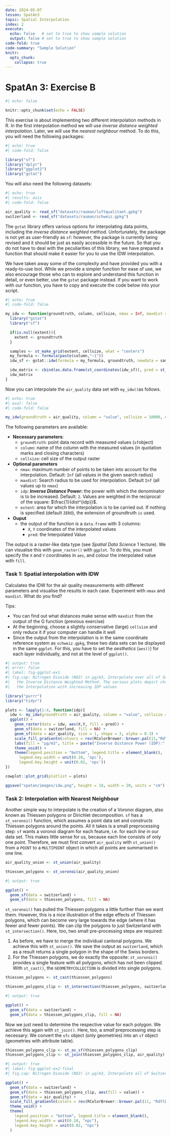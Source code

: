 ```yaml
---
date: 2024-05-07
lesson: SpatAn3
topic: Spatial Interpolation
index: 2
execute:
  echo: false   # set to true to show sample solution
  output: false # set to true to show sample solution
code-fold: true
code-summary: "Sample Solution"
knitr:
  opts_chunk:
    collapse: true
---
```


# SpatAn 3: Exercise B

```r
#| echo: false

knitr::opts_chunk$set(echo = FALSE)
```

This exercise is about implementing two different interpolation methods in R. In the first interpolation method we will use *inverse distance weighted interpolation*. Later, we will use the *nearest neighbour* method. To do this, you will need the following packages:

```r
#| echo: true
#| code-fold: false

library("sf")
library("dplyr")
library("ggplot2")
library("gstat")
```

You will also need the following datasets:

```r
#| echo: true
#| results: asis
#| code-fold: false

air_quality <- read_sf("datasets/rauman/luftqualitaet.gpkg")
switzerland <- read_sf("datasets/rauman/schweiz.gpkg")
```

The `gstat` library offers various options for interpolating data points, including the *inverse distance weighted* method. Unfortunately, the package is not yet as user-friendly as `sf`: however, the package is currently being revised and it should be just as easily accessible in the future. So that you do not have to deal with the peculiarities of this library, we have prepared a function that should make it easier for you to use the IDW interpolation.

We have taken away some of the complexity and have provided you with a ready-to-use tool. While we provide a simpler function for ease of use, we also encourage those who can to explore and understand this function in detail, or even better, use the `gstat` package instead. If you want to work with our function, you have to copy and execute the code below into your script.

```r
#| echo: true
#| code-fold: false

my_idw <- function(groundtruth, column, cellsize, nmax = Inf, maxdist = Inf, idp = 2, extent = NULL){
  library("gstat")
  library("sf")

  if(is.null(extent)){
    extent <- groundtruth
  }

  samples <- st_make_grid(extent, cellsize, what = "centers")
  my_formula <- formula(paste(column,"~1"))
  idw_sf <- gstat::idw(formula = my_formula, groundtruth, newdata = samples, nmin = 1, nmax = nmax, maxdist = maxdist, idp = idp)

  idw_matrix <- cbind(as.data.frame(st_coordinates(idw_sf)), pred = st_drop_geometry(idw_sf)[,1])
  idw_matrix
}
```

Now you can interpolate the `air_quality` data set with `my_idw()`as follows.

```r
#| echo: true
#| eval: false
#| code-fold: false

my_idw(groundtruth = air_quality, column = "value", cellsize = 10000, extent = switzerland)
```

The following parameters are available:

- **Necessary parameters**:
   - `groundtruth`: point data record with measured values (`sf`object)
   - `column`: name of the column with the measured values (in quotation marks and closing characters)
   - `cellsize`: cell size of the output raster
- **Optional parameters**
   - `nmax`: maximum number of points to be taken into account for the interpolation. Default: `Inf` (all values in the given search radius)
   - `maxdist`: Search radius to be used for interpolation. Default `Inf` (all values up to `nmax`)
   - `idp`: ***Inverse Distance* Power:** the power with which the denominator is to be increased. Default: `2`. Values are weighted in the reciprocal of the square: $\frac{1}{dist^{idp}}$.
   - `extent`: area for which the interpolation is to be carried out. If nothing is specified (default `ZERO`), the extension of groundtruth `is` used.
- **Ouput**
   - the output of the function is a `data.frame` with 3 columns:
      - `X`, `Y` coordinates of the interpolated values
      - `pred`: the Interpolated Value

The output is a raster-like data type (see *Spatial Data Science* 1 lecture). We can visualise this with `geom_raster()` with `ggplot`. To do this, you must specify the `X` and `Y` coordinates in `aes`, and colour the interpolated value with `fill`.

### Task 1: Spatial interpolation with IDW

Calculates the IDW for the air quality measurements with different parameters and visualise the results in each case. Experiment with `nmax` and `maxdist`. What do you find?

Tips:

- You can find out what distances make sense with `maxdist` from the output of the G function (previous exercise)
- At the beginning, choose a slightly conservative (large) `cellsize` and only reduce it if your computer can handle it well
- Since the output from the interpolation is in the same coordinate reference system as `schweiz.gpkg`, these two data sets can be displayed in the same `ggplot`. For this, you have to set the *aesthetics* (`aes()`) for each layer individually, and not at the level of `ggplot()`.

::: {.column-body}
```r
#| output: true
#| error: false
#| label: fig-ggplot-ex1
#| fig.cap: Nitrogen Dioxide (NO2) in μg/m3, Interpolate over all of Switzerland using
#|   the Inverse Distance Weighted Method. The various plots depict changes in
#|   the Interpolation with increasing IDP values

library("purrr")
library("tidyr")

plots <- lapply(1:4, function(idp){
  idw <- my_idw(groundtruth = air_quality, column = "value", cellsize = 1000, nmax = Inf, maxdist = Inf, idp = idp, extent = switzerland)
  ggplot() +
    geom_raster(data = idw, aes(X,Y, fill = pred)) +
    geom_sf(data = switzerland, fill = NA) +
    geom_sf(data = air_quality, size = 1, shape = 3, alpha = 0.3) +
    scale_fill_gradientn(colours = rev(RColorBrewer::brewer.pal(11,"RdYlBu")), limits = c(0, 60), na.value = NA) +
    labs(fill = "μg/m3", title = paste("Inverse Distance Power (IDP):", idp)) +
    theme_void() +
    theme(legend.position = "bottom", legend.title = element_blank(),
      legend.key.width = unit(0.10, 'npc'),
      legend.key.height = unit(0.02, 'npc'))
})

cowplot::plot_grid(plotlist = plots)

ggsave("spatan/images/idw.png", height = 18, width = 20, units = "cm")
```
:::

### Task 2: Interpolation with Nearest Neighbour

Another simple way to interpolate is the creation of a Voronoi diagram, also known as Thiessen polygons or Dirichlet decomposition. `sf` has a `st_voronoi()` function, which assumes a point data set and constructs Thiessen polygons around the points. All it takes is a small preprocessing step: `sf` wants a voronoi diagram for each feature, i.e. for each *line* in our data set. This makes little sense for us, because each line consists of only one point. Therefore, we must first convert `air_quality` with `st_union()` from a `POINT` to a `MULTIPOINT` object in which all points are summarised in one line.

```r
air_quality_union <- st_union(air_quality)

thiessen_polygons <- st_voronoi(air_quality_union)
```

```r
#| output: true

ggplot() +
  geom_sf(data = switzerland) +
  geom_sf(data = thiessen_polygons, fill = NA)
```

`st_voronoi()` has pulled the Thiessen polygons a little further than we want them. However, this is a nice illustration of the edge effects of Thiessen polygons, which can become very large towards the edge (where it has fewer and fewer points). We can clip the polygons to just Switzerland with `st_intersection()`. Here, too, two small pre-processing steps are required:

1. As before, we have to merge the individual cantonal polygons. We achieve this with `st_union()`. We save the output as `switzerland`, which as a result returns a single polygon in the shape of the Swiss borders.
2. For the Thiessen polygons, we do exactly the opposite: `st_voronoi()` provides a single feature with all polygons, which has not been clipped. With `st_cast()`, the `GEOMETRYCOLLECTION` is divided into single polygons.

```r
thiessen_polygons <- st_cast(thiessen_polygons)

thiessen_polygons_clip <- st_intersection(thiessen_polygons, switzerland)
```

```r
#| output: true

ggplot() +
  geom_sf(data = switzerland) +
  geom_sf(data = thiessen_polygons_clip, fill = NA)
```

Now we just need to determine the respective value for each polygon. We achieve this again with `st_join()`. Here, too, a *small* preprocessing step is necessary: We convert the `sfc` object (only geometries) into an `sf` object (geometries with attribute table).

```r
thiessen_polygons_clip <- st_as_sf(thiessen_polygons_clip)
thiessen_polygons_clip <- st_join(thiessen_polygons_clip, air_quality)
```

```r
#| output: true
#| label: fig-ggplot-ex2-final
#| fig.cap: Nitrogen Dioxide (NO2) in μg/m3, Interpolate all of Switzerland using the Nearest Neighbour method.

ggplot() +
  geom_sf(data = switzerland) +
  geom_sf(data = thiessen_polygons_clip, aes(fill = value)) +
  geom_sf(data = air_quality) +
  scale_fill_gradientn(colors = rev(RColorBrewer::brewer.pal(11, "RdYlBu"))) +
  theme_void() +
  theme(
    legend.position = "bottom", legend.title = element_blank(),
    legend.key.width = unit(0.10, "npc"),
    legend.key.height = unit(0.02, "npc")
  )
```
